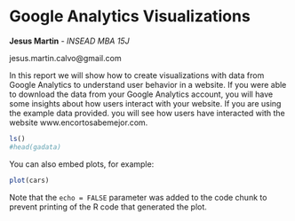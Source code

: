 Google Analytics Visualizations
==========================================

 **Jesus Martin** - *INSEAD MBA 15J*
 
 jesus.martin.calvo@gmail.com
 
 In this report we will show how to create visualizations with data from Google Analytics
 to understand user behavior in a website. If you were able to download the data from your
 Google Analytics account, you will have some insights about how users interact with your
 website. If you are using the example data provided. you will see how users have interacted
 with the website www.encortosabemejor.com. 
 
 


```r
ls()
#head(gadata)
```

You can also embed plots, for example:

```r
plot(cars)
```

Note that the `echo = FALSE` parameter was added to the code chunk to prevent printing of the R code that generated the plot.
